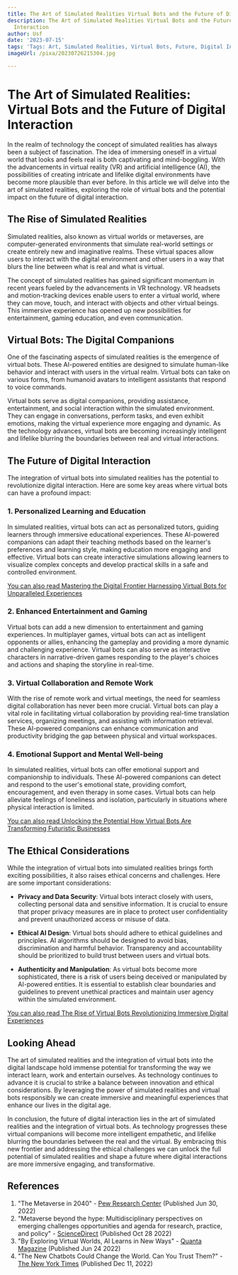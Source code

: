 ```yaml
---
title: The Art of Simulated Realities Virtual Bots and the Future of Digital Interaction
description: The Art of Simulated Realities Virtual Bots and the Future of Digital
  Interaction
author: Usf
date: '2023-07-15'
tags: 'Tags: Art, Simulated Realities, Virtual Bots, Future, Digital Interaction'
imageUrl: /pixa/20230726215304.jpg

---
```

# The Art of Simulated Realities: Virtual Bots and the Future of Digital Interaction

In the realm of technology the concept of  simulated realities has always been  a subject of fascination. The idea of immersing  oneself in a virtual world that  looks and  feels real is both captivating and mind-boggling. With the  advancements in virtual reality (VR) and artificial intelligence (AI), the possibilities of creating intricate and lifelike digital environments have become  more plausible than ever before. In this article we will delve into the art  of simulated realities, exploring the role  of virtual bots and the potential impact on the  future of digital interaction.

## The Rise of Simulated  Realities

Simulated realities, also known  as virtual  worlds or metaverses,  are computer-generated environments that simulate real-world settings or create entirely new and imaginative realms. These  virtual spaces allow users to interact with  the digital environment and other users in a way that  blurs the line  between what is real and what is virtual.

The concept of simulated realities has gained significant momentum in  recent  years fueled  by the advancements in VR  technology. VR headsets  and motion-tracking devices enable users to enter a virtual world, where they can move, touch,  and interact with objects  and other virtual beings. This immersive experience has opened up new possibilities for entertainment, gaming education, and even communication.

## Virtual Bots: The Digital Companions

One of the fascinating aspects of simulated realities is the emergence  of virtual bots. These AI-powered entities  are  designed to simulate human-like behavior and interact with users  in the virtual realm. Virtual bots can take on various forms, from humanoid avatars  to intelligent assistants that  respond to voice commands.

Virtual bots serve as digital companions, providing assistance, entertainment, and social interaction within the simulated environment. They can engage in  conversations, perform tasks, and even exhibit  emotions, making the virtual experience more engaging and dynamic. As the technology advances, virtual bots are  becoming increasingly intelligent and lifelike blurring the boundaries  between  real and virtual interactions.

## The Future of Digital  Interaction

The integration of virtual bots into simulated realities has the potential to revolutionize digital interaction. Here are some key areas where virtual bots can have a profound impact:

### 1. Personalized Learning and Education

In simulated realities, virtual bots  can act as personalized tutors, guiding learners through immersive educational experiences. These AI-powered companions can adapt their  teaching methods based on the learner's preferences and learning style,  making education more engaging and effective. Virtual bots  can  create interactive simulations allowing learners  to visualize  complex concepts  and develop practical skills  in a safe and controlled environment.

[You can also read Mastering the Digital Frontier Harnessing Virtual Bots for Unparalleled Experiences](Mastering%20the%20Digital%20Frontier%20Harnessing%20Virtual%20Bots%20for%20Unparalleled%20Experiences)


### 2. Enhanced Entertainment and Gaming

Virtual bots  can add a new dimension to entertainment and gaming experiences. In multiplayer games, virtual bots can act as intelligent opponents or allies, enhancing the gameplay and providing a more dynamic and challenging experience. Virtual bots can also serve as  interactive characters in narrative-driven games responding to the player's choices  and actions and shaping the storyline in real-time.

###  3. Virtual Collaboration and Remote Work

With the rise  of remote work and  virtual meetings, the need for seamless digital collaboration has never been more crucial. Virtual bots can play a vital role  in facilitating virtual collaboration by providing real-time translation services, organizing meetings,  and assisting with information retrieval.  These AI-powered companions can enhance  communication and productivity bridging the gap between physical and virtual workspaces.

### 4. Emotional Support and Mental Well-being

In simulated realities, virtual  bots can offer emotional support and companionship to individuals. These  AI-powered companions  can detect and respond to the user's emotional state, providing comfort, encouragement, and even therapy in some cases. Virtual bots can help alleviate feelings of loneliness and isolation, particularly in situations where  physical interaction is limited.

[You can also read Unlocking the  Potential How Virtual Bots Are Transforming Futuristic  Businesses](Unlocking%20the%20Potential%20How%20Virtual%20Bots%20Are%20Transforming%20Futuristic%20Businesses)


## The Ethical Considerations

While the integration of virtual bots into simulated realities brings forth exciting  possibilities, it also raises ethical concerns and challenges. Here are some important considerations:

- **Privacy  and Data  Security**: Virtual bots interact closely with users,  collecting personal data and sensitive information. It is crucial to ensure that proper privacy measures are in place  to protect user confidentiality and prevent unauthorized access or misuse of data.

- **Ethical AI  Design**: Virtual bots should adhere to ethical guidelines  and principles. AI algorithms should be designed to avoid bias, discrimination and harmful behavior. Transparency and  accountability should be prioritized to build trust between users and virtual bots.

- **Authenticity and Manipulation**: As virtual  bots become more  sophisticated, there is a risk of users being deceived or manipulated by AI-powered entities. It is essential to establish clear boundaries and  guidelines to prevent unethical practices and maintain user agency within the simulated environment.

[You can also read The Rise of  Virtual Bots Revolutionizing Immersive  Digital Experiences](The%20Rise%20of%20Virtual%20Bots%20Revolutionizing%20Immersive%20Digital%20Experiences)


##  Looking Ahead

The art of simulated realities and the integration of virtual bots into the digital  landscape hold immense  potential for  transforming the way we interact learn, work and entertain ourselves. As technology continues to advance it is crucial to strike a balance between innovation and ethical considerations. By leveraging the power of simulated realities and virtual bots responsibly we  can create immersive  and meaningful experiences that enhance our  lives in the digital  age.

In conclusion, the future of digital interaction lies in the art of simulated realities and  the integration of virtual bots. As technology progresses these virtual companions will become more intelligent  empathetic, and lifelike blurring the boundaries between the real and the virtual. By embracing this new frontier and addressing  the ethical challenges  we can unlock the full potential of simulated realities and shape a future  where digital interactions are more  immersive engaging, and transformative.

## References

1. "The Metaverse in 2040" - [Pew Research Center](https://www.pewresearch.org/internet/2022/06/30/the-metaverse-in-2040/)  (Published Jun 30, 2022)
2. "Metaverse beyond the hype: Multidisciplinary  perspectives on emerging challenges opportunities and agenda for research,  practice,  and policy" - [ScienceDirect](https://www.sciencedirect.com/science/article/pii/S0268401222000767)  (Published  Oct 28 2022)
3. "By Exploring Virtual Worlds, AI  Learns in New Ways" - [Quanta Magazine](https://www.quantamagazine.org/ai-makes-strides-in-virtual-worlds-more-like-our-own-20220624/) (Published Jun  24 2022)
4. "The New  Chatbots Could Change the World. Can You Trust Them?"  - [The New York Times](https://www.nytimes.com/2022/12/10/technology/ai-chat-bot-chatgpt.html) (Published  Dec 11, 2022)